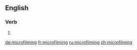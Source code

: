 ==English==

===Verb===
{{head|en|present participle}}

# {{present participle of|microfilm|lang=en|nocat=1}}

[[de:microfilming]]
[[fr:microfilming]]
[[ru:microfilming]]
[[zh:microfilming]]